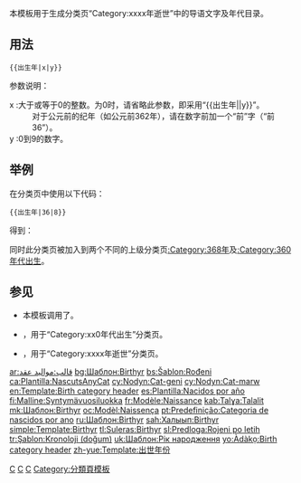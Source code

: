 <noinclude>{{template doc page viewed directly}}</noinclude>
<!-- 在本行下編輯模板說明 -->
本模板用于生成分类页“Category:xxxx年逝世”中的导语文字及年代目录。
== 用法 ==
<pre>
{{出生年|x|y}}
</pre>
参数说明：
; x :大于或等于0的整数。为0时，请省略此参数，即采用“<nowiki>{{出生年||y}}</nowiki>”。<!-- 为避免混淆，对于一位整数，建议前面补0变成两位，如“09”。 -->
:对于公元前的纪年（如公元前362年），请在数字前加一个“前”字（“前36”）。
; y :0到9的数字。
== 举例 ==
在分类页中使用以下代码：
<pre>
{{出生年|36|8}}
</pre>
得到：

{{出生年|36|8}}

同时此分类页被加入到两个不同的上级分类页[[:Category:368年]]及[[:Category:360年代出生]]。
== 参见 ==
* 本模板调用了{{tl|生死年代}}。
* {{tl|出生年代}}，用于“Category:xx0年代出生”分类页。
* {{tl|逝世年}}，用于“Category:xxxx年逝世”分类页。

<includeonly>
<!-- 本行下加入模板的分類 -->
[[Category:历史模板|C{{PAGENAME}}]]
[[Category:生卒模板|C{{PAGENAME}}]]
[[Category:时间模板|C{{PAGENAME}}]]
[[Category:分類頁模板]]
<!-- 本行下加入模板的跨語言鏈接 -->
[[ar:قالب:مواليد عقد]]
[[bg:Шаблон:Birthyr]]
[[bs:Šablon:Rođeni]]
[[ca:Plantilla:NascutsAnyCat]]
[[cy:Nodyn:Cat-geni]]
[[cy:Nodyn:Cat-marw]]
[[en:Template:Birth category header]]
[[es:Plantilla:Nacidos por año]]
[[fi:Malline:Syntymävuosiluokka]]
[[fr:Modèle:Naissance]]
[[kab:Talɣa:Talalit]]
[[mk:Шаблон:Birthyr]]
[[oc:Modèl:Naissença]]
[[pt:Predefinição:Categoria de nascidos por ano]]
[[ru:Шаблон:Birthyr]]
[[sah:Халыып:Birthyr]]
[[simple:Template:Birthyr]]
[[tl:Suleras:Birthyr]]
[[sl:Predloga:Rojeni po letih]]
[[tr:Şablon:Kronoloji (doğum)]]
[[uk:Шаблон:Рік народження]]
[[yo:Àdàkọ:Birth category header]]
[[zh-yue:Template:出世年份]]
</includeonly>